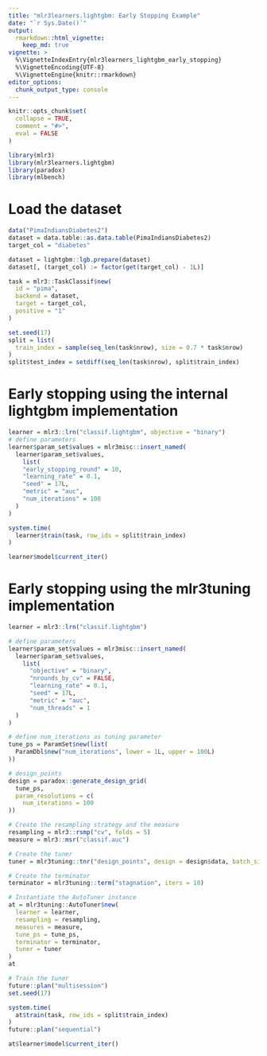 ```yaml
---
title: "mlr3learners.lightgbm: Early Stopping Example"
date: "`r Sys.Date()`"
output:
  rmarkdown::html_vignette:
    keep_md: true
vignette: >
  %\VignetteIndexEntry{mlr3learners_lightgbm_early_stopping}
  %\VignetteEncoding{UTF-8}
  %\VignetteEngine{knitr::rmarkdown}
editor_options: 
  chunk_output_type: console
---
```


```r
knitr::opts_chunk$set(
  collapse = TRUE,
  comment = "#>",
  eval = FALSE
)
```

```r
library(mlr3)
library(mlr3learners.lightgbm)
library(paradox)
library(mlbench)
```

# Load the dataset 

```r
data("PimaIndiansDiabetes2")
dataset = data.table::as.data.table(PimaIndiansDiabetes2)
target_col = "diabetes"

dataset = lightgbm::lgb.prepare(dataset)
dataset[, (target_col) := factor(get(target_col) - 1L)]

task = mlr3::TaskClassif$new(
  id = "pima",
  backend = dataset,
  target = target_col,
  positive = "1"
)
```

```r
set.seed(17)
split = list(
  train_index = sample(seq_len(task$nrow), size = 0.7 * task$nrow)
)
split$test_index = setdiff(seq_len(task$nrow), split$train_index)
```

# Early stopping using the internal lightgbm implementation 

```r
learner = mlr3::lrn("classif.lightgbm", objective = "binary")
# define parameters
learner$param_set$values = mlr3misc::insert_named(
  learner$param_set$values,
    list(
    "early_stopping_round" = 10,
    "learning_rate" = 0.1,
    "seed" = 17L,
    "metric" = "auc",
    "num_iterations" = 100
  )
)

system.time(
  learner$train(task, row_ids = split$train_index)
)

learner$model$current_iter()
```

# Early stopping using the mlr3tuning implementation 

```r
learner = mlr3::lrn("classif.lightgbm")

# define parameters
learner$param_set$values = mlr3misc::insert_named(
  learner$param_set$values,
    list(
      "objective" = "binary",
      "nrounds_by_cv" = FALSE,
      "learning_rate" = 0.1,
      "seed" = 17L,
      "metric" = "auc",
      "num_threads" = 1
  )
)

# define num_iterations as tuning parameter
tune_ps = ParamSet$new(list(
  ParamDbl$new("num_iterations", lower = 1L, upper = 100L)
))

# design_points
design = paradox::generate_design_grid(
  tune_ps,
  param_resolutions = c(
    num_iterations = 100
))

# Create the resampling strategy and the measure
resampling = mlr3::rsmp("cv", folds = 5)
measure = mlr3::msr("classif.auc")

# Create the tuner 
tuner = mlr3tuning::tnr("design_points", design = design$data, batch_size = 1)

# Create the terminator 
terminator = mlr3tuning::term("stagnation", iters = 10)

# Instantiate the AutoTuner instance 
at = mlr3tuning::AutoTuner$new(
  learner = learner,
  resampling = resampling,
  measures = measure,
  tune_ps = tune_ps,
  terminator = terminator,
  tuner = tuner
)
at

# Train the tuner 
future::plan("multisession")
set.seed(17)

system.time(
  at$train(task, row_ids = split$train_index)
)
future::plan("sequential")

at$learner$model$current_iter()
```

